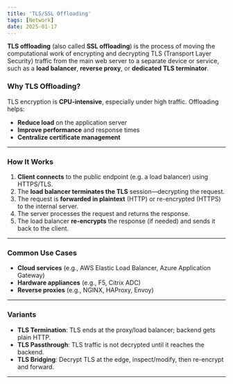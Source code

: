 ```yaml
---
title: 'TLS/SSL Offloading'
tags: [Network]
date: 2025-01-17
---
```


**TLS offloading** (also called **SSL offloading**) is the process of moving the
computational work of encrypting and decrypting TLS (Transport Layer Security)
traffic from the main web server to a separate device or service, such as a
**load balancer**, **reverse proxy**, or **dedicated TLS terminator**.

### Why TLS Offloading?

TLS encryption is **CPU-intensive**, especially under high traffic. Offloading helps:

- **Reduce load** on the application server
- **Improve performance** and response times
- **Centralize certificate management**

---

### How It Works

1. **Client connects** to the public endpoint (e.g. a load balancer) using HTTPS/TLS.
2. The **load balancer terminates the TLS** session—decrypting the request.
3. The request is **forwarded in plaintext** (HTTP) or re-encrypted (HTTPS) to the internal server.
4. The server processes the request and returns the response.
5. The load balancer **re-encrypts** the response (if needed) and sends it back to the client.

---

### Common Use Cases

- **Cloud services** (e.g., AWS Elastic Load Balancer, Azure Application Gateway)
- **Hardware appliances** (e.g., F5, Citrix ADC)
- **Reverse proxies** (e.g., NGINX, HAProxy, Envoy)

---

### Variants

- **TLS Termination**: TLS ends at the proxy/load balancer; backend gets plain HTTP.
- **TLS Passthrough**: TLS traffic is not decrypted until it reaches the backend.
- **TLS Bridging**: Decrypt TLS at the edge, inspect/modify, then re-encrypt and forward.

---
